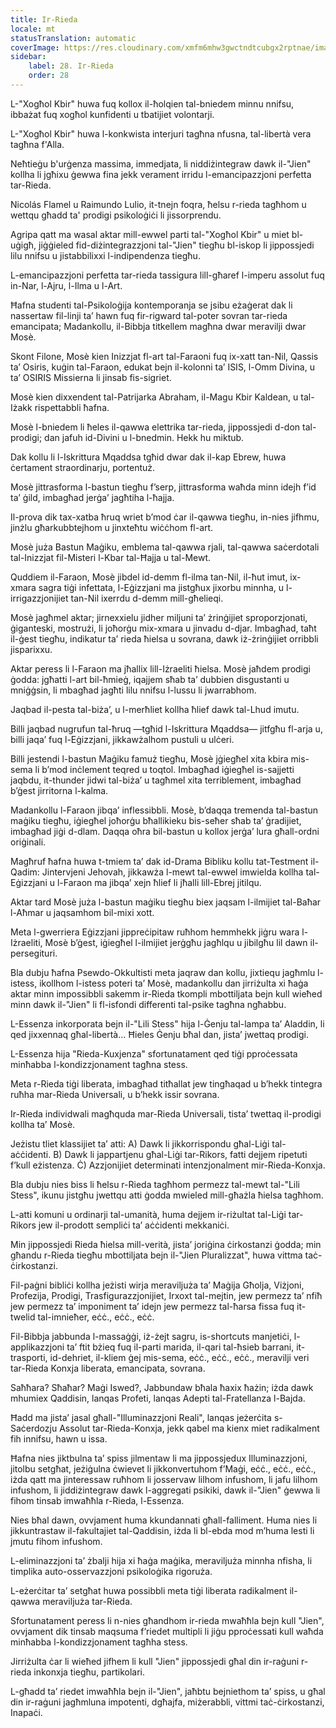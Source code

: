 ```yaml
---
title: Ir-Rieda
locale: mt
statusTranslation: automatic
coverImage: https://res.cloudinary.com/xmfm6mhw3gwctndtcubgx2rptnae/image/upload/v1740468922/small_cover_tratado_de_psicologia_revolucionaria_a4c0dca4e0.webp
sidebar:
    label: 28. Ir-Rieda
    order: 28
---
```

L-"Xogħol Kbir" huwa fuq kollox il-ħolqien tal-bniedem minnu nnifsu, ibbażat fuq xogħol kunfidenti u tbatijiet volontarji.

L-"Xogħol Kbir" huwa l-konkwista interjuri tagħna nfusna, tal-libertà vera tagħna f'Alla.

Neħtieġu b'urġenza massima, immedjata, li niddiżintegraw dawk il-"Jien" kollha li jgħixu ġewwa fina jekk verament irridu l-emancipazzjoni perfetta tar-Rieda.

Nicolás Flamel u Raimundo Lulio, it-tnejn foqra, ħelsu r-rieda tagħhom u wettqu għadd ta' prodigi psikoloġiċi li jissorprendu.

Agripa qatt ma wasal aktar mill-ewwel parti tal-"Xogħol Kbir" u miet bl-uġigħ, jiġġieled fid-diżintegrazzjoni tal-"Jien" tiegħu bl-iskop li jippossjedi lilu nnifsu u jistabbilixxi l-indipendenza tiegħu.

L-emancipazzjoni perfetta tar-rieda tassigura lill-għaref l-imperu assolut fuq in-Nar, l-Ajru, l-Ilma u l-Art.

Ħafna studenti tal-Psikoloġija kontemporanja se jsibu eżaġerat dak li nassertaw fil-linji ta’ hawn fuq fir-rigward tal-poter sovran tar-rieda emancipata; Madankollu, il-Bibbja titkellem magħna dwar meravilji dwar Mosè.

Skont Filone, Mosè kien Inizzjat fl-art tal-Faraoni fuq ix-xatt tan-Nil, Qassis ta’ Osiris, kuġin tal-Faraon, edukat bejn il-kolonni ta’ ISIS, l-Omm Divina, u ta’ OSIRIS Missierna li jinsab fis-sigriet.

Mosè kien dixxendent tal-Patrijarka Abraham, il-Magu Kbir Kaldean, u tal-Iżakk rispettabbli ħafna.

Mosè l-bniedem li ħeles il-qawwa elettrika tar-rieda, jippossjedi d-don tal-prodigi; dan jafuh id-Divini u l-bnedmin. Hekk hu miktub.

Dak kollu li l-Iskrittura Mqaddsa tgħid dwar dak il-kap Ebrew, huwa ċertament straordinarju, portentuż.

Mosè jittrasforma l-bastun tiegħu f’serp, jittrasforma waħda minn idejh f’id ta’ ġild, imbagħad jerġa’ jagħtiha l-ħajja.

Il-prova dik tax-xatba ħruq wriet b’mod ċar il-qawwa tiegħu, in-nies jifhmu, jinżlu għarkubbtejhom u jinxteħtu wiċċhom fl-art.

Mosè juża Bastun Maġiku, emblema tal-qawwa rjali, tal-qawwa saċerdotali tal-Inizzjat fil-Misteri l-Kbar tal-Ħajja u tal-Mewt.

Quddiem il-Faraon, Mosè jibdel id-demm fl-ilma tan-Nil, il-ħut imut, ix-xmara sagra tiġi infettata, l-Eġizzjani ma jistgħux jixorbu minnha, u l-irrigazzjonijiet tan-Nil ixerrdu d-demm mill-għelieqi.

Mosè jagħmel aktar; jirnexxielu jidher miljuni ta’ żrinġijiet sproporzjonati, ġiganteski, mostrużi, li joħorġu mix-xmara u jinvadu d-djar. Imbagħad, taħt il-ġest tiegħu, indikatur ta’ rieda ħielsa u sovrana, dawk iż-żrinġijiet orribbli jisparixxu.

Aktar peress li l-Faraon ma jħallix lill-Iżraeliti ħielsa. Mosè jaħdem prodigi ġodda: jgħatti l-art bil-ħmieġ, iqajjem sħab ta’ dubbien disgustanti u mniġġsin, li mbagħad jagħti lilu nnifsu l-lussu li jwarrabhom.

Jaqbad il-pesta tal-biża’, u l-merħliet kollha ħlief dawk tal-Lhud imutu.

Billi jaqbad nugrufun tal-ħruq —tgħid l-Iskrittura Mqaddsa— jitfgħu fl-arja u, billi jaqa’ fuq l-Eġizzjani, jikkawżalhom pustuli u ulċeri.

Billi jestendi l-bastun Maġiku famuż tiegħu, Mosè jġiegħel xita kbira mis-sema li b’mod inċlement teqred u toqtol. Imbagħad iġiegħel is-sajjetti jaqbdu, it-thunder jidwi tal-biża’ u tagħmel xita terriblement, imbagħad b’ġest jirritorna l-kalma.

Madankollu l-Faraon jibqa’ inflessibbli. Mosè, b’daqqa tremenda tal-bastun maġiku tiegħu, iġiegħel joħorġu bħallikieku bis-seħer sħab ta’ ġradijiet, imbagħad jiġi d-dlam. Daqqa oħra bil-bastun u kollox jerġa’ lura għall-ordni oriġinali.

Magħruf ħafna huwa t-tmiem ta’ dak id-Drama Bibliku kollu tat-Testment il-Qadim: Jintervjeni Jehovah, jikkawża l-mewt tal-ewwel imwielda kollha tal-Eġizzjani u l-Faraon ma jibqa’ xejn ħlief li jħalli lill-Ebrej jitilqu.

Aktar tard Mosè juża l-bastun maġiku tiegħu biex jaqsam l-ilmijiet tal-Baħar l-Aħmar u jaqsamhom bil-mixi xott.

Meta l-gwerriera Eġizzjani jippreċipitaw ruħhom hemmhekk jiġru wara l-Iżraeliti, Mosè b’ġest, iġiegħel l-ilmijiet jerġgħu jagħlqu u jibilgħu lil dawn il-persegituri.

Bla dubju ħafna Psewdo-Okkultisti meta jaqraw dan kollu, jixtiequ jagħmlu l-istess, ikollhom l-istess poteri ta’ Mosè, madankollu dan jirriżulta xi ħaġa aktar minn impossibbli sakemm ir-Rieda tkompli mbottiljata bejn kull wieħed minn dawk il-"Jien" li fl-isfondi differenti tal-psike tagħna ngħabbu.

L-Essenza inkorporata bejn il-"Lili Stess" hija l-Ġenju tal-lampa ta’ Aladdin, li qed jixxennaq għal-libertà... Ħieles Ġenju bħal dan, jista’ jwettaq prodigi.

L-Essenza hija "Rieda-Kuxjenza" sfortunatament qed tiġi pproċessata minħabba l-kondizzjonament tagħna stess.

Meta r-Rieda tiġi liberata, imbagħad titħallat jew tingħaqad u b’hekk tintegra ruħha mar-Rieda Universali, u b’hekk issir sovrana.

Ir-Rieda individwali magħquda mar-Rieda Universali, tista’ twettaq il-prodigi kollha ta’ Mosè.

Jeżistu tliet klassijiet ta’ atti: A) Dawk li jikkorrispondu għal-Liġi tal-aċċidenti. B) Dawk li jappartjenu għal-Liġi tar-Rikors, fatti dejjem ripetuti f’kull eżistenza. Ċ) Azzjonijiet determinati intenzjonalment mir-Rieda-Konxja.

Bla dubju nies biss li ħelsu r-Rieda tagħhom permezz tal-mewt tal-"Lili Stess", ikunu jistgħu jwettqu atti ġodda mwieled mill-għażla ħielsa tagħhom.

L-atti komuni u ordinarji tal-umanità, huma dejjem ir-riżultat tal-Liġi tar-Rikors jew il-prodott sempliċi ta’ aċċidenti mekkaniċi.

Min jippossjedi Rieda ħielsa mill-verità, jista’ joriġina ċirkostanzi ġodda; min għandu r-Rieda tiegħu mbottiljata bejn il-"Jien Pluralizzat", huwa vittma taċ-ċirkostanzi.

Fil-paġni bibliċi kollha jeżisti wirja meraviljuża ta’ Maġija Għolja, Viżjoni, Profezija, Prodigi, Trasfigurazzjonijiet, Irxoxt tal-mejtin, jew permezz ta’ nfiħ jew permezz ta’ imponiment ta’ idejn jew permezz tal-ħarsa fissa fuq it-twelid tal-imnieħer, eċċ., eċċ., eċċ.

Fil-Bibbja jabbunda l-massaġġi, iż-żejt sagru, is-shortcuts manjetiċi, l-applikazzjoni ta’ ftit bżieq fuq il-parti marida, il-qari tal-ħsieb barrani, it-trasporti, id-dehriet, il-kliem ġej mis-sema, eċċ., eċċ., eċċ., meravilji veri tar-Rieda Konxja liberata, emancipata, sovrana.

Saħħara? Sħaħar? Maġi Iswed?, Jabbundaw bħala ħaxix ħażin; iżda dawk mhumiex Qaddisin, lanqas Profeti, lanqas Adepti tal-Fratellanza l-Bajda.

Ħadd ma jista’ jasal għall-"Illuminazzjoni Reali", lanqas jeżerċita s-Saċerdozju Assolut tar-Rieda-Konxja, jekk qabel ma kienx miet radikalment fih innifsu, hawn u issa.

Ħafna nies jiktbulna ta’ spiss jilmentaw li ma jippossjedux Illuminazzjoni, jitolbu setgħat, jeżiġulna ċwievet li jikkonvertuhom f’Maġi, eċċ., eċċ., eċċ., iżda qatt ma jinteressaw ruħhom li josservaw lilhom infushom, li jafu lilhom infushom, li jiddiżintegraw dawk l-aggregati psikiki, dawk il-"Jien" ġewwa li fihom tinsab imwaħħla r-Rieda, l-Essenza.

Nies bħal dawn, ovvjament huma kkundannati għall-falliment. Huma nies li jikkuntrastaw il-fakultajiet tal-Qaddisin, iżda li bl-ebda mod m’huma lesti li jmutu fihom infushom.

L-eliminazzjoni ta’ żbalji hija xi ħaġa maġika, meraviljuża minnha nfisha, li timplika auto-osservazzjoni psikoloġika rigoruża.

L-eżerċitar ta’ setgħat huwa possibbli meta tiġi liberata radikalment il-qawwa meraviljuża tar-Rieda.

Sfortunatament peress li n-nies għandhom ir-rieda mwaħħla bejn kull "Jien", ovvjament dik tinsab maqsuma f’riedet multipli li jiġu pproċessati kull waħda minħabba l-kondizzjonament tagħha stess.

Jirriżulta ċar li wieħed jifhem li kull "Jien" jippossjedi għal din ir-raġuni r-rieda inkonxja tiegħu, partikolari.

L-għadd ta’ riedet imwaħħla bejn il-"Jien", jaħbtu bejniethom ta’ spiss, u għal din ir-raġuni jagħmluna impotenti, dgħajfa, miżerabbli, vittmi taċ-ċirkostanzi, Inapaċi.


